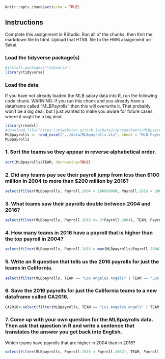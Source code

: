 ```r
knitr::opts_chunk$set(echo = TRUE)
```


## Instructions
Complete this assignment in RStudio. Run all of the chunks, then Knit the markdown file to html. Upload that HTML file to the HW6 assignment on Sakai.

### Load the tidyverse package(s)
```r
#install.packages("tidyverse")
library(tidyverse)
```


### Load the data
If you have not already loaded the MLB salary data into R, run the following code chunk. WARNING: If you run this chunk and you already have a dataframe called "MLBPayrolls" then this will overwrite it. That probably won't be a big deal, but I just wanted to make you aware for future cases where it might be a big deal.

```r
library(readxl)
#download.file("https://mjwebster.github.io/DataJ/spreadsheets/MLBpayrolls.xls", "MLBPayrolls.xls")
MLBpayrolls <- read_excel("../data/MLBpayrolls.xls", sheet = "MLB Payrolls", na = "n/a", .name_repair = "universal")
MLBpayrolls
```


### 1. Sort the teams so they appear in reverse alphabetical order.
```r
sort(MLBpayrolls$TEAM, decreasing=TRUE)
```


### 2. Did any teams pay see their payroll jump from less than $100 million in 2004 to more than $200 million by 2016?
```r
select(filter(MLBpayrolls, Payroll.2004 < 100000000, Payroll.2016 > 200000000), TEAM, Payroll.2004, Payroll.2016)
```


### 3. What teams saw their payrolls double between 2004 and 2016?
```r
select(filter(MLBpayrolls, Payroll.2016 >= 2*Payroll.2004), TEAM, Payroll.2004, Payroll.2016)
```

### 4. How many teams in 2016 have a payroll that is higher than the top payroll in 2004?
```r
select(filter(MLBpayrolls, Payroll.2016 > max(MLBpayrolls$Payroll.2004)), TEAM, Payroll.2016)
```



### 5. Write an R question that tells us the 2016 payrolls for just the teams in California. 
```r
select(filter(MLBpayrolls, TEAM == "Los Angeles Angels" | TEAM == "Los Angeles Dodgers" | TEAM == "Oakland Athletics" | TEAM == "San Diego Padres" | TEAM == "San Francisco Giants"), TEAM, Payroll.2016)
```

### 6. Save the 2016 payrolls for just the California teams to a new dataframe called CA2016.

```r
CA2016<-select(filter(MLBpayrolls, TEAM == "Los Angeles Angels" | TEAM == "Los Angeles Dodgers" | TEAM == "Oakland Athletics" | TEAM == "San Diego Padres" | TEAM == "San Francisco Giants"), TEAM, Payroll.2016)
```

### 7. Come up with your own question for the MLBpayrolls data. Then ask that question in R and write a sentence that translates the answer you get back into English.

Which teams have payrolls that are higher in 2004 than in 2016?

```r
select(filter(MLBpayrolls, Payroll.2016 < Payroll.2002), TEAM, Payroll.2004, Payroll.2016)
```

